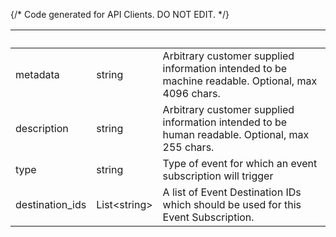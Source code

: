 {/* Code generated for API Clients. DO NOT EDIT. */}

| &nbsp;          | &nbsp;             | &nbsp;                                                                                             |
| --------------- | ------------------ | -------------------------------------------------------------------------------------------------- |
| metadata        | string             | Arbitrary customer supplied information intended to be machine readable. Optional, max 4096 chars. |
| description     | string             | Arbitrary customer supplied information intended to be human readable. Optional, max 255 chars.    |
| type            | string             | Type of event for which an event subscription will trigger                                         |
| destination_ids | List&lt;string&gt; | A list of Event Destination IDs which should be used for this Event Subscription.                  |
